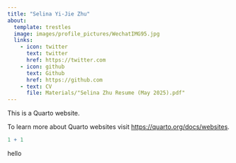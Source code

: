 ```yaml
---
title: "Selina Yi-Jie Zhu"
about:
  template: trestles
  image: images/profile_pictures/WechatIMG95.jpg
  links:
    - icon: twitter
      text: twitter
      href: https://twitter.com
    - icon: github
      text: Github
      href: https://github.com
    - text: CV
      file: Materials/"Selina Zhu Resume (May 2025).pdf"
---
```


This is a Quarto website.

To learn more about Quarto websites visit <https://quarto.org/docs/websites>.

```r
1 + 1
```

hello
